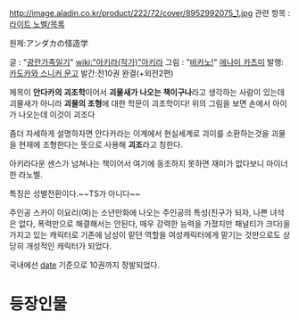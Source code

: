 http://image.aladin.co.kr/product/222/72/cover/8952992075_1.jpg
관련 항목 : [[라이트 노벨/목록]]

원제:アンダカの怪造学

글 : "[[광란가족일기]]" [[wiki:"아키라(작가)"아키라]]
그림 : "[[바카노!]]" [[에나미 카츠미]]
발행: [[카도카와 스니커 문고]]
발간:전10권 완결(+외전2편)


제목이 '''안다카의 괴조학'''이어서 '''괴물새가 나오는 책이구나'''라고 생각하는 사람이 있는데 괴물새가 아니라 '''괴물의 조형'''에 대한 학문이 괴조학이다! 위의 그림을 보면 손에서 아이가 나오는데 이것이 괴조다 

좀더 자세하게 설명하자면 안다카라는 이계에서 현실세계로 괴이를 소환하는것을 괴물을 현재에 조형한다는 뜻으로 사용해 '''괴조'''라고 칭한다.

아키라다운 센스가 넘쳐나는 책이어서 여기에 동조하지 못하면 재미가 없다보니 마이너한 라노벨.

특징은 성별전환이다.~~TS가 아니다~~

주인공 스카이 이요리(여)는 소년만화에 나오는 주인공의 특성(친구가 되자, 나쁜 녀석은 없다, 폭력만으로 해결해서는 안된다, 매우 강력한 능력을 가졌지만 패널티가 크다)을 가지고 있는 캐릭터로 기존에 남성이 맡던 역할을 여성캐릭터에게 맡기는 것만으로도 상당히 개성적인 캐릭터가 되었다.

국내에선 [[date]] 기준으로 10권까지 정발되었다.


= 등장인물 =
